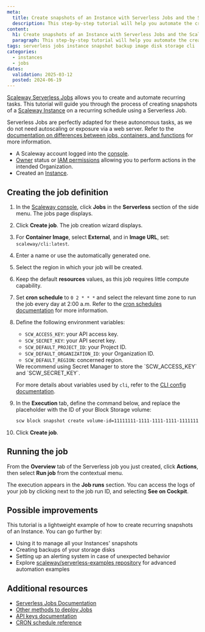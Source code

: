 ```yaml
---
meta:
  title: Create snapshots of an Instance with Serverless Jobs and the Scaleway CLI
  description: This step-by-step tutorial will help you automate the creation of snapshots of your Instance using Serverless Jobs and the Scaleway CLI
content:
  h1: Create snapshots of an Instance with Serverless Jobs and the Scaleway CLI
  paragraph: This step-by-step tutorial will help you automate the creation of snapshots of your Instance using Serverless Jobs and the Scaleway CLI
tags: serverless jobs instance snapshot backup image disk storage cli
categories:
  - instances
  - jobs
dates:
  validation: 2025-03-12
  posted: 2024-06-19
---
```


[Scaleway Serverless Jobs](/serverless-jobs/quickstart/) allows you to create and automate recurring tasks. This tutorial will guide you through the process of creating snapshots of a [Scaleway Instance](/instances/quickstart/) on a recurring schedule using a Serverless Job.

Serverless Jobs are perfectly adapted for these autonomous tasks, as we do not need autoscaling or exposure via a web server. Refer to the [documentation on differences between jobs, containers, and functions](/serverless-jobs/reference-content/difference-jobs-functions-containers/) for more information.

<Requirements />

- A Scaleway account logged into the [console](https://console.scaleway.com).
- [Owner](/iam/concepts/#owner) status or [IAM permissions](/iam/concepts/#permission) allowing you to perform actions in the intended Organization.
- Created an [Instance](/instances/how-to/create-an-instance/).

## Creating the job definition

1. In the [Scaleway console](https://console.scaleway.com), click **Jobs** in the **Serverless** section of the side menu. The jobs page displays.

2. Click **Create job**. The job creation wizard displays.

3. For **Container Image**, select **External**, and in **Image URL**, set: `scaleway/cli:latest`.

4. Enter a name or use the automatically generated one.

5. Select the region in which your job will be created.

6. Keep the default **resources** values, as this job requires little compute capability.

7. Set **cron schedule** to `0 2 * * *` and select the relevant time zone to run the job every day at 2:00 a.m. Refer to the [cron schedules documentation](/serverless-jobs/reference-content/cron-schedules/) for more information.

8. Define the following environment variables:
    - `SCW_ACCESS_KEY`: your API access key.
    - `SCW_SECRET_KEY`: your API secret key.
    - `SCW_DEFAULT_PROJECT_ID`: your Project ID.
    - `SCW_DEFAULT_ORGANIZATION_ID`: your Organization ID.
    - `SCW_DEFAULT_REGION`: concerned region.

    <Message type="note">
        We recommend using Secret Manager to store the `SCW_ACCESS_KEY` and `SCW_SECRET_KEY`.
    </Message>

    For more details about variables used by `cli`, refer to the [CLI config documentation](https://github.com/scaleway/scaleway-cli/blob/master/docs/commands/config.md).

9. In the **Execution** tab, define the command below, and replace the placeholder with the ID of your Block Storage volume: 
    ```sh
    scw block snapshot create volume-id=11111111-1111-1111-1111-111111111111
    ```

10. Click **Create job**.

## Running the job

From the **Overview** tab of the Serverless job you just created, click **Actions**, then select **Run job** from the contextual menu.

The execution appears in the **Job runs** section. You can access the logs of your job by clicking <Icon name="more" /> next to the job run ID, and selecting **See on Cockpit**.

## Possible improvements

This tutorial is a lightweight example of how to create recurring snapshots of an Instance. You can go further by:
- Using it to manage all your Instances' snapshots
- Creating backups of your storage disks
- Setting up an alerting system in case of unexpected behavior
- Explore [scaleway/serverless-examples repository](https://github.com/scaleway/serverless-examples) for advanced automation examples

## Additional resources

- [Serverless Jobs Documentation](/serverless-jobs/how-to/create-job/)
- [Other methods to deploy Jobs](/serverless-jobs/reference-content/deploy-job/)
- [API keys documentation](/iam/how-to/create-api-keys/)
- [CRON schedule reference](/serverless-jobs/reference-content/cron-schedules/)
